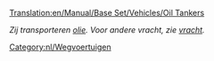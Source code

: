[[Translation:en/Manual/Base Set/Vehicles/Oil Tankers]]

''Zij transporteren [[nl/Manual/Base Set/Economy/Olie|olie]]. Voor andere vracht, zie [[nl/Manual/Base Set/Economy/Vracht|vracht]].''

{{nl/Wegvoertuig|name     = Witcombe olietanker
  |img      = Witcombe_Oil_Tanker.png
  |price    = £4.510 (€9.020) 
  |speed    = 48 km/h (30 mph)
  |annual   = £421 (€842)
  |designed = 1936
  |life     = 15
  |capacity = 21.000 liter olie
}}
{{nl/Wegvoertuig|name     = Foster olietanker
  |img      = Foster_Oil_Tanker.png
  |price    = £5.740 (€11.480) 
  |speed    = 88 km/h (55 mph)
  |annual   = £787 (€1.574)
  |designed = 1973
  |life     = 15
  |capacity = 25.000 liter olie
}}
{{nl/Wegvoertuig|name     = Perry olietanker
  |img      = Perry_Oil_Tanker.png
  |price    = £6.150 (€12.300) 
  |speed    = 112 km/h (70 mph)
  |annual   = £1.125 (€2.250)
  |designed = 2005
  |life     = 15
  |capacity = 27.000 liter olie
}}

[[Category:nl/Wegvoertuigen]]